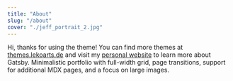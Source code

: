 ```yaml
---
title: "About"
slug: "/about"
cover: "./jeff_portrait_2.jpg"
---
```


Hi, thanks for using the theme! You can find more themes at [themes.lekoarts.de](https://themes.lekoarts.de) and visit my [personal website](https://www.lekoarts.de) to learn more about Gatsby. Minimalistic portfolio with full-width grid, page transitions, support for additional MDX pages, and a focus on large images.
